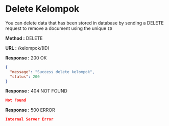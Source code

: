 
# Delete Kelompok

You can delete data that has been stored in database by sending a DELETE request to remove a document using the unique `ID`

**Method :** <Badge variant="danger">DELETE</Badge>

**URL :** <Badge variant="dark">/kelompok/(ID)</Badge>

**Response :** <BadgeOutline variant="success">200 OK</BadgeOutline>

```json
{
  "message": "Success delete kelompok",
  "status": 200
}
```

**Response :** <BadgeOutline variant="warning">404 NOT FOUND</BadgeOutline>

```json
Not Found
```

**Response :** <BadgeOutline variant="danger">500 ERROR</BadgeOutline>

```json
Internal Server Error
```

